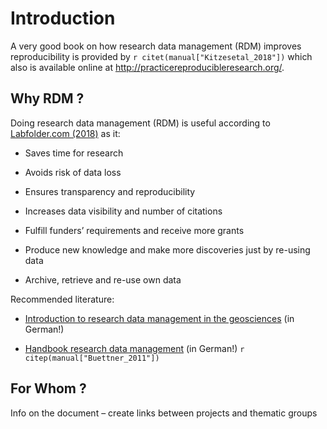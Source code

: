 # Introduction {#introduction}

A very good book on how research data management (RDM) improves reproducibility 
is provided by `r citet(manual["Kitzesetal_2018"])` which also is available online
at [http://practicereproducibleresearch.org/](http://practicereproducibleresearch.org/).

## Why RDM ? 

Doing research data management (RDM) is useful according to [Labfolder.com (2018)](https://www.labfolder.com/research-data-management/) as it:

- Saves time for research

- Avoids risk of data loss

- Ensures transparency and reproducibility

- Increases data visibility and number of citations

- Fulfill funders’ requirements and receive more grants

- Produce new knowledge and make more discoveries just by re-using data

- Archive, retrieve and re-use own data


Recommended literature: 

- [Introduction to research data management in the geosciences](http://doi.org/10.2312/lis.14.01) 
(in German!)
  
- [Handbook research data management](http://www.forschungsdatenmanagement.de/)
(in German!) `r citep(manual["Buettner_2011"])`


## For Whom ? 

Info on the document – create links between projects and thematic groups
